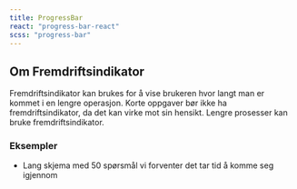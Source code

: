 ```yaml
---
title: ProgressBar
react: "progress-bar-react"
scss: "progress-bar"
---
```



<Example />

## Om Fremdriftsindikator

Fremdriftsindikator kan brukes for å vise brukeren hvor langt man er kommet i en lengre operasjon. Korte oppgaver bør ikke ha fremdriftsindikator, da det kan virke mot sin hensikt. Lengre prosesser kan bruke fremdriftsindikator.

### Eksempler

-   Lang skjema med 50 spørsmål vi forventer det tar tid å komme seg igjennom
